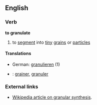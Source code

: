 ==English==

===Verb===
'''to granulate'''

# to [[segment]] into [[tiny]] [[grain]]s or [[particle]]s
====Translations====
*German: [[granulieren]] (1)
* {{fr}} : [[grainer]], [[granuler]]

===External links===
*[[w:Granular synthesis|Wikipedia article on granular synthesis]].